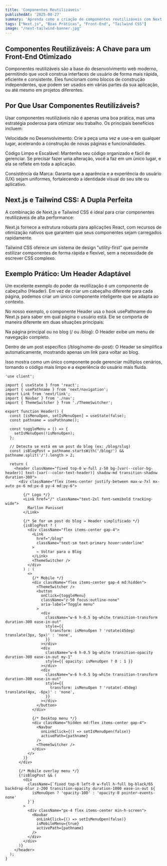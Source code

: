 ```yaml
---
title: 'Componentes Reutilizáveis'
publishedAt: '2025-08-27'
summary: 'Aprenda como a criação de componentes reutilizáveis com Next.js e Tailwind CSS pode acelerar seu desenvolvimento, garantir consistência visual e otimizar seu código para performance.'
tags: ["Next.js", "Boas Práticas", "Front-End", "Tailwind CSS"]
image: "/next-tailwind-banner.jpg"
---
```




## Componentes Reutilizáveis: A Chave para um Front-End Otimizado

Componentes reutilizáveis são a base do desenvolvimento web moderno, permitindo que você construa interfaces de usuário de forma mais rápida, eficiente e consistente. Eles funcionam como blocos de construção independentes, que podem ser usados em várias partes da sua aplicação, ou até mesmo em projetos diferentes.

## Por Que Usar Componentes Reutilizáveis?

Usar componentes reutilizáveis não é apenas uma boa prática, mas uma estratégia poderosa para otimizar seu trabalho. Os principais benefícios incluem:

Velocidade no Desenvolvimento: Crie a peça uma vez e use-a em qualquer lugar, acelerando a construção de novas páginas e funcionalidades.

Código Limpo e Escalável: Mantenha seu código organizado e fácil de gerenciar. Se precisar fazer uma alteração, você a faz em um único lugar, e ela se reflete em toda a aplicação.

Consistência da Marca: Garanta que a aparência e a experiência do usuário (UX) sejam uniformes, fortalecendo a identidade visual do seu site ou aplicativo.

## Next.js e Tailwind CSS: A Dupla Perfeita

A combinação de Next.js e Tailwind CSS é ideal para criar componentes reutilizáveis de alta performance:

Next.js fornece a estrutura robusta para aplicações React, com recursos de otimização nativos que garantem que seus componentes sejam carregados rapidamente.

Tailwind CSS oferece um sistema de design "utility-first" que permite estilizar componentes de forma rápida e flexível, sem a necessidade de escrever CSS complexo.

## Exemplo Prático: Um Header Adaptável

Um excelente exemplo do poder da reutilização é um componente de cabeçalho (Header). Em vez de criar um cabeçalho diferente para cada página, podemos criar um único componente inteligente que se adapta ao contexto.

No nosso exemplo, o componente Header usa o hook usePathname do Next.js para saber em qual página o usuário está. Ele se comporta de maneira diferente em duas situações principais:

Na página principal ou no blog (/ ou /blog): O Header exibe um menu de navegação completo.

Dentro de um post específico (/blog/nome-do-post): O Header se simplifica automaticamente, mostrando apenas um link para voltar ao blog.

Isso mostra como um único componente pode gerenciar múltiplos cenários, tornando o código mais limpo e a experiência do usuário mais fluida.

```
'use client';

import { useState } from 'react';
import { usePathname } from 'next/navigation';
import Link from 'next/link';
import { Navbar } from './nav';
import { ThemeSwitcher } from './ThemeSwitcher';

export function Header() {
  const [isMenuOpen, setIsMenuOpen] = useState(false);
  const pathname = usePathname();

  const toggleMenu = () => {
    setIsMenuOpen(!isMenuOpen);
  };

  // Detecta se está em um post do blog (ex: /blog/slug)
  const isBlogPost = pathname.startsWith('/blog/') && pathname.split('/').length > 2;

  return (
    <header className="fixed top-0 w-full z-50 bg-[var(--color-bg-header)] text-[var(--color-text-header)] shadow-md transition-shadow duration-300">
      <div className="flex items-center justify-between max-w-7xl mx-auto px-6 md:px-8 py-4 md:py-6">
        
        {/* Logo */}
        <Link href="/" className="text-2xl font-semibold tracking-wide">
          Marllon Panisset
        </Link>

        {/* Se for um post do blog → Header simplificado */}
        {isBlogPost ? (
          <div className="flex items-center gap-4">
            <Link
              href="/blog"
              className="text-sm text-primary hover:underline"
            >
              ← Voltar para o Blog
            </Link>
            <ThemeSwitcher />
          </div>
        ) : (
          <>
            {/* Mobile */}
            <div className="flex items-center gap-4 md:hidden">
              <ThemeSwitcher />
              <button
                onClick={toggleMenu}
                className="z-50 focus:outline-none"
                aria-label="Toggle menu"
              >
                <div
                  className="w-6 h-0.5 bg-white transition-transform duration-300 ease-in-out"
                  style={{
                    transform: isMenuOpen ? 'rotate(45deg) translate(3px, 5px)' : 'none',
                  }}
                ></div>
                <div
                  className="w-6 h-0.5 bg-white transition-opacity duration-300 ease-in-out my-1"
                  style={{ opacity: isMenuOpen ? 0 : 1 }}
                ></div>
                <div
                  className="w-6 h-0.5 bg-white transition-transform duration-300 ease-in-out"
                  style={{
                    transform: isMenuOpen ? 'rotate(-45deg) translate(4px, -6px)' : 'none',
                  }}
                ></div>
              </button>
            </div>

            {/* Desktop menu */}
            <div className="hidden md:flex items-center gap-4">
              <Navbar 
                onLinkClick={() => setIsMenuOpen(false)} 
                activePath={pathname}
              />
              <ThemeSwitcher />
            </div>
          </>
        )}
      </div>

      {/* Mobile overlay menu */}
      {!isBlogPost && (
        <div
          className={`fixed top-0 left-0 w-full h-full bg-black/65 backdrop-blur z-200 transition-opacity duration-1000 ease-in-out ${
            isMenuOpen ? 'opacity-100' : 'opacity-0 pointer-events-none'
          }`}
        >
          <div className="px-4 flex items-center min-h-screen">
            <Navbar 
              onLinkClick={() => setIsMenuOpen(false)} 
              isMobileMenu={true} 
              activePath={pathname}
            />
          </div>
        </div>
      )}
    </header>
  );
}
```